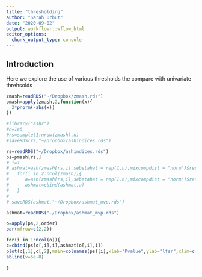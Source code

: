 ```yaml
---
title: "thresholding"
author: "Sarah Urbut"
date: "2020-09-02"
output: workflowr::wflow_html
editor_options:
  chunk_output_type: console
---
```


## Introduction

Here we explore the use of various thresholds the compare with univariate threhsolds

```r
zmash=readRDS("~/Dropbox/zmash.rds")
pmash=apply(zmash,2,function(x){
  2*pnorm(-abs(x))
})

#library("ashr")
#n=1e6
#rs=sample(1:nrow(zmash),n)
#saveRDS(rs,"~/Dropbox/ashindices.rds")

rs=readRDS("~/Dropbox/ashindices.rds")
ps=pmash[rs,]
# i=1
# ashmat=ash(zmash[rs,i],sebetahat = rep(1,n),mixcompdist = "norm")$result$lfsr
#   for(i in 2:ncol(zmash)){
#      a=ash(zmash[rs,i],sebetahat = rep(1,n),mixcompdist = "norm")$result$lfsr
#      ashmat=cbind(ashmat,a)
#   }
# 
# saveRDS(ashmat,"~/Dropbox/ashmat_mvp.rds")
```

```r
ashmat=readRDS("~/Dropbox/ashmat_mvp.rds")

o=apply(ps,2,order)
par(mfrow=c(2,2))

for(i in 1:ncol(o)){
c=cbind(ps[o[,i],i],ashmat[o[,i],i])
plot(c[,1],c[,2],main=colnames(ps)[i],xlab="Pvalue",ylab="lfsr",xlim=c(0,9e-8),ylim=c(0,0.005))
abline(v=5e-8)
  
}

```

